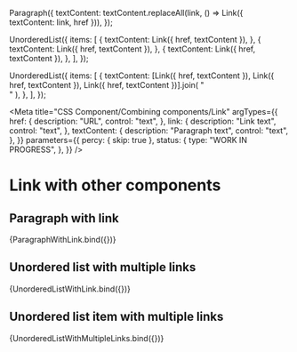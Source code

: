 <!-- @license CC0-1.0 -->


  Paragraph({
    textContent: textContent.replaceAll(link, () => Link({ textContent: link, href })),
  });

  UnorderedList({
    items: [
      {
        textContent: Link({ href, textContent }),
      },
      {
        textContent: Link({ href, textContent }),
      },
      {
        textContent: Link({ href, textContent }),
      },
    ],
  });

  UnorderedList({
    items: [
      {
        textContent: [Link({ href, textContent }), Link({ href, textContent }), Link({ href, textContent })].join(
          "<br />"
        ),
      },
    ],
  });

<Meta
  title="CSS Component/Combining components/Link"
  argTypes={{
    href: {
      description: "URL",
      control: "text",
    },
    link: {
      description: "Link text",
      control: "text",
    },
    textContent: {
      description: "Paragraph text",
      control: "text",
    },
  }}
  parameters={{
    percy: { skip: true },
    status: {
      type: "WORK IN PROGRESS",
    },
  }}
/>

# Link with other components

## Paragraph with link

<Canvas>
  <Story
    name="Paragraph with link"
    args={{
      href: "https://example.com/",
      textContent:
        "Lorem ipsum dolor sit amet, consectetur adipiscing elit, sed do eiusmod tempor incididunt ut labore et dolore magna aliqua. Ut enim ad minim veniam, quis nostrud exercitation ullamco laboris nisi ut aliquip ex ea commodo consequat. Duis aute irure dolor in reprehenderit in voluptate velit esse cillum dolore eu fugiat nulla pariatur. Excepteur sint occaecat cupidatat non proident, sunt in culpa qui officia deserunt mollit anim id est laborum.",
      link: "quis nostrud exercitation",
    }}
  >
    {ParagraphWithLink.bind({})}
  </Story>
</Canvas>

<ArgsTable story="Paragraph with link" />

## Unordered list with multiple links

<Canvas>
  <Story
    name="Unordered list with multiple links"
    args={{
      href: "https://example.com/",
      textContent: "Lorem ipsum dolor sit amet",
    }}
  >
    {UnorderedListWithLink.bind({})}
  </Story>
</Canvas>

## Unordered list item with multiple links

<Canvas>
  <Story
    name="Unordered list item with multiple links"
    args={{
      href: "https://example.com/",
      textContent: "Lorem ipsum dolor sit amet",
    }}
  >
    {UnorderedListWithMultipleLinks.bind({})}
  </Story>
</Canvas>

<ArgsTable story="Paragraph with link" />
